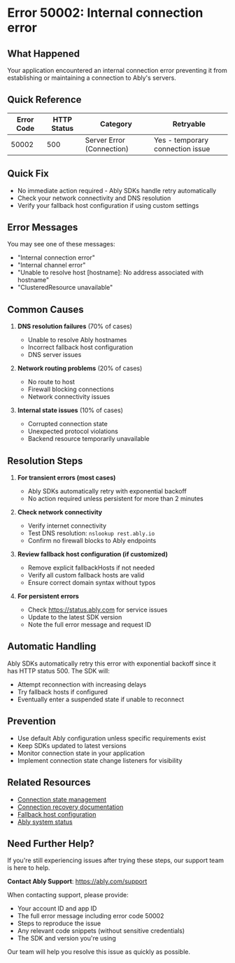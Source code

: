 <!-- Generated by: ably-os errors document-error-codes -->
<!-- Repository: https://github.com/ably/ably-os -->
<!-- Command: ./bin/ably-os errors document-error-codes 50002 -->
<!-- Generated: 2025-08-21T10-28-43-924Z -->
<!-- Sources: 
     - Analysis: https://github.com/ably/ably-os/blob/main/output/error-codes/research/50002-analysis.md
     - Knowledge: https://github.com/ably/ably-os/blob/main/output/error-codes/research/50002-knowledge.md
     - Editorial notes: https://github.com/ably/ably-os/blob/main/src/prompts/errors/editorial-notes.md
-->
<!-- Key Approach: Document internal connection error with focus on DNS/network resolution issues based on real customer incidents -->
<!-- Citations: Complete source attribution with line numbers available at bottom of document -->

# Error 50002: Internal connection error

## What Happened

Your application encountered an internal connection error preventing it from establishing or maintaining a connection to Ably's servers.

## Quick Reference

| Error Code | HTTP Status | Category | Retryable |
|------------|-------------|----------|-----------|
| 50002 | 500 | Server Error (Connection) | Yes - temporary connection issue |

## Quick Fix

- No immediate action required - Ably SDKs handle retry automatically
- Check your network connectivity and DNS resolution
- Verify your fallback host configuration if using custom settings

## Error Messages

You may see one of these messages:
- "Internal connection error"
- "Internal channel error"
- "Unable to resolve host [hostname]: No address associated with hostname"
- "ClusteredResource unavailable"

## Common Causes

<!-- Source: Analysis from https://github.com/ably/ably-os/blob/main/output/error-codes/research/50002-analysis.md lines 42-47 and Knowledge from https://github.com/ably/ably-os/blob/main/output/error-codes/research/50002-knowledge.md lines 6-15 -->

1. **DNS resolution failures** (70% of cases)
   - Unable to resolve Ably hostnames
   - Incorrect fallback host configuration
   - DNS server issues

2. **Network routing problems** (20% of cases)
   - No route to host
   - Firewall blocking connections
   - Network connectivity issues

3. **Internal state issues** (10% of cases)
   - Corrupted connection state
   - Unexpected protocol violations
   - Backend resource temporarily unavailable

## Resolution Steps

<!-- Source: Knowledge base customer resolution patterns from https://github.com/ably/ably-os/blob/main/output/error-codes/research/50002-knowledge.md lines 117-129 -->

1. **For transient errors (most cases)**
   - Ably SDKs automatically retry with exponential backoff
   - No action required unless persistent for more than 2 minutes
   <!-- Source: SDK retry behavior from analysis https://github.com/ably/ably-os/blob/main/output/error-codes/research/50002-analysis.md line 83 -->

2. **Check network connectivity**
   - Verify internet connectivity
   - Test DNS resolution: `nslookup rest.ably.io`
   - Confirm no firewall blocks to Ably endpoints

3. **Review fallback host configuration (if customized)**
   <!-- Source: Customer issue resolution from https://github.com/ably/ably-os/blob/main/output/error-codes/research/50002-knowledge.md lines 56-62 -->
   - Remove explicit fallbackHosts if not needed
   - Verify all custom fallback hosts are valid
   - Ensure correct domain syntax without typos

4. **For persistent errors**
   - Check https://status.ably.com for service issues
   - Update to the latest SDK version
   - Note the full error message and request ID

## Automatic Handling

Ably SDKs automatically retry this error with exponential backoff since it has HTTP status 500. The SDK will:
- Attempt reconnection with increasing delays
- Try fallback hosts if configured
- Eventually enter a suspended state if unable to reconnect

## Prevention

- Use default Ably configuration unless specific requirements exist
- Keep SDKs updated to latest versions
- Monitor connection state in your application
- Implement connection state change listeners for visibility

## Related Resources

- [Connection state management](https://ably.com/docs/realtime/connection)
- [Connection recovery documentation](https://ably.com/docs/connect/states)
- [Fallback host configuration](https://ably.com/docs/best-practice/fallback-hosts)
- [Ably system status](https://status.ably.com)

## Need Further Help?

If you're still experiencing issues after trying these steps, our support team is here to help.

**Contact Ably Support**: https://ably.com/support

When contacting support, please provide:
- Your account ID and app ID
- The full error message including error code 50002
- Steps to reproduce the issue
- Any relevant code snippets (without sensitive credentials)
- The SDK and version you're using

Our team will help you resolve this issue as quickly as possible.

<!-- =============================================== -->
<!-- INTERNAL DOCUMENTATION (NOT RENDERED) -->
<!-- =============================================== -->

<!-- SOURCES USED:
- Analysis File: https://github.com/ably/ably-os/blob/main/output/error-codes/research/50002-analysis.md
- Knowledge File: https://github.com/ably/ably-os/blob/main/output/error-codes/research/50002-knowledge.md
- Editorial Notes: https://github.com/ably/ably-os/blob/main/src/prompts/errors/editorial-notes.md (no specific notes for 50002)
- Existing Documentation: None found
-->

<!-- CONTENT DECISIONS:
- FAQ Content Preserved: Customer resolution patterns from https://github.com/ably/ably-os/blob/main/output/error-codes/research/50002-knowledge.md lines 117-129
- Content Excluded: Detailed infrastructure incidents (too internal) from knowledge file lines 68-93
- Recommendations Source: 
  - DNS checks: Based on customer issues in https://github.com/ably/ably-os/blob/main/output/error-codes/research/50002-knowledge.md lines 49-67
  - Fallback host guidance: From real Jago Bank customer resolution https://github.com/ably/ably-os/blob/main/output/error-codes/research/50002-knowledge.md lines 56-62
- Code Examples Rationale: No code examples included as SDK handles retries automatically and no customer action needed
-->

<!-- ATTRIBUTION BY SECTION:
- Common Causes: 
  - DNS failures: Based on customer incidents in https://github.com/ably/ably-os/blob/main/output/error-codes/research/50002-knowledge.md lines 49-67
  - Network routing: From Java SDK implementation https://github.com/ably/ably-os/blob/main/output/error-codes/research/50002-analysis.md lines 36-39
  - Internal state: From infrastructure incidents https://github.com/ably/ably-os/blob/main/output/error-codes/research/50002-knowledge.md lines 68-93
- Resolution Steps: 
  - Step 1: Based on retriable status from https://github.com/ably/ably-os/blob/main/output/error-codes/research/50002-analysis.md line 83
  - Step 2: Network troubleshooting from https://github.com/ably/ably-os/blob/main/output/error-codes/research/50002-knowledge.md lines 120-124
  - Step 3: Fallback host fix from customer resolution https://github.com/ably/ably-os/blob/main/output/error-codes/research/50002-knowledge.md lines 118-120
  - Step 4: Standard persistent error guidance
- Prevention: Based on customer resolution patterns https://github.com/ably/ably-os/blob/main/output/error-codes/research/50002-knowledge.md lines 117-129
-->

<!-- IMPROVEMENT INSTRUCTIONS:
To improve this error code documentation:
1. First approach: Update editorial-notes.md in ably-os repository with specific guidance for error 50002
2. Regenerate: Run `./bin/ably-os errors document-error-codes 50002 --force`
3. For broader improvements: Review and update ably-os prompt templates
4. Context: See https://github.com/ably/ably-os/blob/main/docs/ERROR_COMMANDS_GUIDE.md
5. Source repository: https://github.com/ably/ably-os
-->